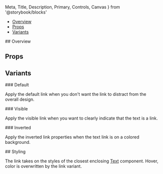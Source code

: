   Meta,
  Title,
  Description,
  Primary,
  Controls,
  Canvas
} from '@storybook/blocks'



<Meta of={TextLinkStories} />

<Title>Text Link</Title>

- [Overview](#overview)
- [Props](#props)
- [Variants](#variants)

<Heading>
  ## Overview
  <Description />
</Heading>

<Primary />

## Props

<Controls />

## Variants

<Heading>
### Default

Apply the default link when you don't want the link to distract from the overall design.

</Heading>
<Canvas of={TextLinkStories.Default} />

<Heading>
### Visible
  
Apply the visible link when you want to clearly indicate that the text is a link.

</Heading>
<Canvas of={TextLinkStories.Visible} />

<Heading>
### Inverted

Apply the inverted link properties when the text link is on a colored background.

</Heading>
<Canvas of={TextLinkStories.Inverted} />

<Heading>
## Styling

The link takes on the styles of the closest enclosing [Text](?path=/docs/components-typography-text--documentation) component.
Hover, color is overwritten by the link variant.

</Heading>

<Canvas of={TextLinkStories.MatchesTextStyle} />
